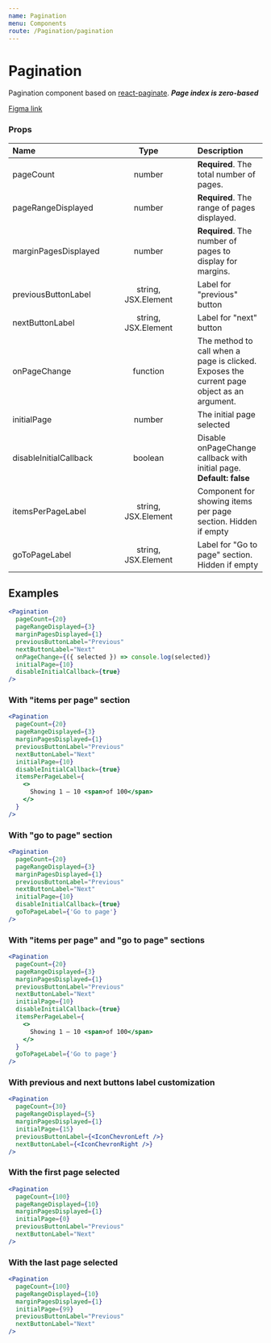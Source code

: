 ```yaml
---
name: Pagination
menu: Components
route: /Pagination/pagination
---
```


# Pagination

Pagination component based on [react-paginate](https://github.com/AdeleD/react-paginate).
**_Page index is zero-based_**

[Figma link](https://www.figma.com/file/rQDkupIZuIlueXNMoYObjt/Hub88---Templates?node-id=165%3A14678)

### Props

| Name                   | &nbsp;&nbsp;&nbsp;&nbsp; |        Type         | &nbsp;&nbsp;&nbsp;&nbsp; | Description                                                                                |
| :--------------------- | ------------------------ | :-----------------: | ------------------------ | :----------------------------------------------------------------------------------------- |
| pageCount              |                          |       number        |                          | **Required**. The total number of pages.                                                   |
| pageRangeDisplayed     |                          |       number        |                          | **Required**. The range of pages displayed.                                                |
| marginPagesDisplayed   |                          |       number        |                          | **Required**. The number of pages to display for margins.                                  |
| previousButtonLabel    |                          | string, JSX.Element |                          | Label for "previous" button                                                                |
| nextButtonLabel        |                          | string, JSX.Element |                          | Label for "next" button                                                                    |
| onPageChange           |                          |      function       |                          | The method to call when a page is clicked. Exposes the current page object as an argument. |
| initialPage            |                          |       number        |                          | The initial page selected                                                                  |
| disableInitialCallback |                          |       boolean       |                          | Disable onPageChange callback with initial page. **Default: false**                        |
| itemsPerPageLabel      |                          | string, JSX.Element |                          | Component for showing items per page section. Hidden if empty                              |
| goToPageLabel          |                          | string, JSX.Element |                          | Label for "Go to page" section. Hidden if empty                                            |

## Examples

```jsx react-live
<Pagination
  pageCount={20}
  pageRangeDisplayed={3}
  marginPagesDisplayed={1}
  previousButtonLabel="Previous"
  nextButtonLabel="Next"
  onPageChange={({ selected }) => console.log(selected)}
  initialPage={10}
  disableInitialCallback={true}
/>
```

### With "items per page" section

```jsx react-live
<Pagination
  pageCount={20}
  pageRangeDisplayed={3}
  marginPagesDisplayed={1}
  previousButtonLabel="Previous"
  nextButtonLabel="Next"
  initialPage={10}
  disableInitialCallback={true}
  itemsPerPageLabel={
    <>
      Showing 1 – 10 <span>of 100</span>
    </>
  }
/>
```

### With "go to page" section

```jsx react-live
<Pagination
  pageCount={20}
  pageRangeDisplayed={3}
  marginPagesDisplayed={1}
  previousButtonLabel="Previous"
  nextButtonLabel="Next"
  initialPage={10}
  disableInitialCallback={true}
  goToPageLabel={'Go to page'}
/>
```

### With "items per page" and "go to page" sections

```jsx react-live
<Pagination
  pageCount={20}
  pageRangeDisplayed={3}
  marginPagesDisplayed={1}
  previousButtonLabel="Previous"
  nextButtonLabel="Next"
  initialPage={10}
  disableInitialCallback={true}
  itemsPerPageLabel={
    <>
      Showing 1 – 10 <span>of 100</span>
    </>
  }
  goToPageLabel={'Go to page'}
/>
```

### With previous and next buttons label customization

```jsx react-live
<Pagination
  pageCount={30}
  pageRangeDisplayed={5}
  marginPagesDisplayed={1}
  initialPage={15}
  previousButtonLabel={<IconChevronLeft />}
  nextButtonLabel={<IconChevronRight />}
/>
```

### With the first page selected

```jsx react-live
<Pagination
  pageCount={100}
  pageRangeDisplayed={10}
  marginPagesDisplayed={1}
  initialPage={0}
  previousButtonLabel="Previous"
  nextButtonLabel="Next"
/>
```

### With the last page selected

```jsx react-live
<Pagination
  pageCount={100}
  pageRangeDisplayed={10}
  marginPagesDisplayed={1}
  initialPage={99}
  previousButtonLabel="Previous"
  nextButtonLabel="Next"
/>
```
